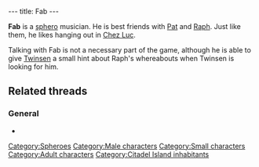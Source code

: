 ---
title: Fab
---

{{Character|
Name=Fab|
Image=BB_FAB.jpg|
Race=[[Sphero]]|
Gender=Male|
Size=Small|
Age=Adult}}

'''Fab''' is a [[sphero]] musician. He is best friends with [[Pat]] and [[Raph]]. Just like them, he likes hanging out in [[Chez Luc]].

Talking with Fab is not a necessary part of the game, although he is able to give [[Twinsen]] a small hint about Raph's whereabouts when Twinsen is looking for him.

==Related threads==
===General===
* {{thread|id=8829|title=When We Was Fab}}

[[Category:Spheroes]]
[[Category:Male characters]]
[[Category:Small characters]]
[[Category:Adult characters]]
[[Category:Citadel Island inhabitants]]